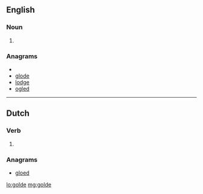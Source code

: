 ==English==

===Noun===
{{en-noun}}

# {{archaic spelling of|[[gold]]}}

===Anagrams===
* {{alphagram|deglo}}
* [[glode#English|glode]]
* [[lodge#English|lodge]]
* [[ogled#English|ogled]]

----

==Dutch==

===Verb===
{{infl|nl}}

# {{nl-verb-form|n=sg|t=past|m=subj|gelden}}

===Anagrams===
* [[gloed#Dutch|gloed]]

[[lo:golde]]
[[mg:golde]]